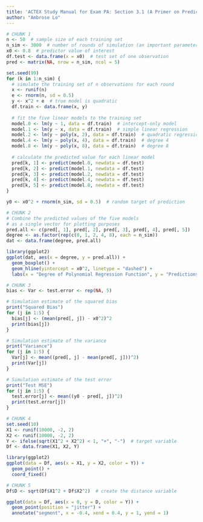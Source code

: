 ```yaml
---
title: 'ACTEX Study Manual for Exam PA: Section 3.1 (A Primer on Predictive Analytics)'
author: "Ambrose Lo"
---
```



```r
# CHUNK 1
n <- 50  # sample size of each training set
n_sim <- 3000  # number of rounds of simulation (an important parameter!)
x0 <- 0.8  # predictor value of interest
df.test <- data.frame(x = x0)  # test set of one observation
pred <- matrix(NA, nrow = n_sim, ncol = 5)

set.seed(99)
for (k in 1:n_sim) {
  # simulate the training set of n observations for each round
  x <- runif(n)
  e <- rnorm(n, sd = 0.5)
  y <- x^2 + e  # true model is quadratic
  df.train <- data.frame(x, y)
  
  # fit the five linear models to the training set
  model.0 <- lm(y ~ 1, data = df.train)  # intercept-only model
  model.1 <- lm(y ~ x, data = df.train)  # simple linear regression
  model.2 <- lm(y ~ poly(x, 2), data = df.train)  # quadratic regression
  model.4 <- lm(y ~ poly(x, 4), data = df.train)  # degree 4
  model.8 <- lm(y ~ poly(x, 8), data = df.train)  # degree 8
  
  # calculate the predicted value for each linear model
  pred[k, 1] <- predict(model.0, newdata = df.test)
  pred[k, 2] <- predict(model.1, newdata = df.test)
  pred[k, 3] <- predict(model.2, newdata = df.test)
  pred[k, 4] <- predict(model.4, newdata = df.test)
  pred[k, 5] <- predict(model.8, newdata = df.test)
}

y0 <- x0^2 + rnorm(n_sim, sd = 0.5)  # random target of prediction
```


```r
# CHUNK 2
# Combine the predicted values of the five models
# as a single vector for plotting purposes
pred.all <- c(pred[, 1], pred[, 2], pred[, 3], pred[, 4], pred[, 5])
degree <- as.factor(rep(c(0, 1, 2, 4, 8), each = n_sim))
dat <- data.frame(degree, pred.all)

library(ggplot2)
ggplot(dat, aes(x = degree, y = pred.all)) +
  geom_boxplot() +
  geom_hline(yintercept = x0^2, linetype = "dashed") +
  labs(x = "Degree of Polynomial Regression Function", y = "Predictions")
```


```r
# CHUNK 3
bias <- Var <- test.error <- rep(NA, 5)

# Simulation estimate of the squared bias
print("Squared Bias")
for (j in 1:5) {
  bias[j] <- (mean(pred[, j]) - x0^2)^2
  print(bias[j])
}

# Simulation estimate of the variance
print("Variance")
for (j in 1:5) {
  Var[j] <- mean((pred[, j] - mean(pred[, j]))^2)
  print(Var[j])
}

# Simulation estimate of the test error
print("Test MSE")
for (j in 1:5) {
  test.error[j] <- mean((y0 - pred[, j])^2)
  print(test.error[j])
}
```


```r
# CHUNK 4
set.seed(10)
X1 <- runif(10000, -2, 2)
X2 <- runif(10000, -2, 2)
Y <- ifelse(sqrt(X1^2 + X2^2) < 1, "+", "-")  # target variable
Df <- data.frame(X1, X2, Y)

library(ggplot2)
ggplot(data = Df, aes(x = X1, y = X2, color = Y)) +
  geom_point() +
  coord_fixed()
```


```r
# CHUNK 5
Df$D <- sqrt(Df$X1^2 + Df$X2^2)  # create the distance variable

ggplot(data = Df, aes(x = 0, y = D, color = Y)) +
  geom_point(position = "jitter") +
  annotate("segment", x = -0.4, xend = 0.4, y = 1, yend = 1)
```


